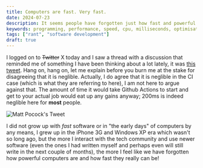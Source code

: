 ```yaml
---
title: Computers are fast. Very fast.
date: 2024-07-23
description: It seems people have forgotten just how fast and powerful computers are and how much they keep evolving, let's remind ourselves.
keywords: programming, performance, speed, cpu, milliseconds, optimisation, computers
tags: ["rant", "software development"]
draft: true
---
```


I logged on to ~~Twitter~~ X today and I saw a thread with a discussion that reminded me of something I have been thinking about a lot lately, it was [this tweet](https://x.com/mattpocockuk/status/1814247057286189102?s=46&t=oZkX14dN7BKTYc0mRw0ryg). Hang on, hang on, let me explain before you burn me at the stake for disagreeing that it is neglible. Actually, I do agree that it is neglible in the CI case (which is what they are referring to here), I am not here to argue against that. The amount of time it would take Github Actions to start and get to your actual job would eat up any gains anyway; 200ms is indeed neglible here for **most** people.

![Matt Pocock's Tweet](/images/matt-p-node-tweet.jpg)

I did not grow up with *fast* software or in "the early days" of computers by any means, I grew up in the iPhone 3G and Windows XP era which wasn't so long ago, but the more I interact with the tech community and use newer software (even the ones I had written myself and perhaps even will still write in the next couple of months), the more I feel like we have forgotten how powerful computers are and how fast they really can be!
